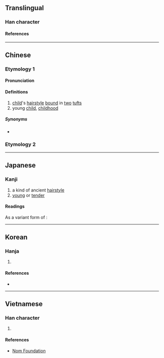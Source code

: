 {{also|卝}}
<!-- may be replaced by zh-forms -->
{{character info/new}}
==Translingual==

===Han character===
{{Han char|rn=2|rad=丨|as=04|sn=5|four=22770|canj=VLLLM|ids=⿲丩丨𠃎(G),⿰⿰𠄌丿⿰丨𠃎(G),⿰⿰𠃊丿⿰丨𠃎(HTJK)}}

====References====
{{Han ref|kx=0079.100|dkj=00077|dj=0161.040|hdz=10052.120|uh=4E31}}

----

==Chinese==
{{zh-forms|alt=卝}}

===Etymology 1===
====Pronunciation====
{{zh-pron
|m=guàn
|c=gwaan3
|mn=koàn
|mc=y
|oc=y
|ma=
|cat=n
}}

====Definitions====
{{zh-hanzi}}

# [[child]]'s [[hairstyle]] [[bound]] in [[two]] [[tuft]]s
# young [[child]], [[childhood]]

=====Synonyms=====
* {{zh-l|總角}}

===Etymology 2===
{{zh-see|礦|v}}

----

==Japanese==

===Kanji===
{{ja-kanji|grade=uc|rs=丨04}}

# a kind of ancient [[hairstyle]]
# [[young]] or [[tender]]

====Readings====
{{ja-readings
|goon=けん<けん<くゑん
|kanon=かん<くわん
|kun=あげまき-, おさな-い<をさな-い
}}
As a variant form of {{ja-l|礦}}:
{{ja-readings
|goon=きょう<きやう<くゐやう
|kanon=こう<くわう
|kun=あらがね-
}}

----

==Korean==

===Hanja===
{{ko-hanja|hangeul=관|rv=gwan|mr=kwan|eumhun=쌍상투|ehrv=ssangsangtu|ehmr=ssangsangt'u|ehy=}}

# {{rfdef|ko|sort=丨04}}

====References====
* {{Hanja ref|nav=12882}}

----

==Vietnamese==

===Han character===
{{vi-readings|reading=[[quán]]|rs=丨04}}

# {{rfdef|vi|sort=丨04}}

====References====
* [http://nomfoundation.org/common/nom_details.php?codepoint=4e31 Nom Foundation]